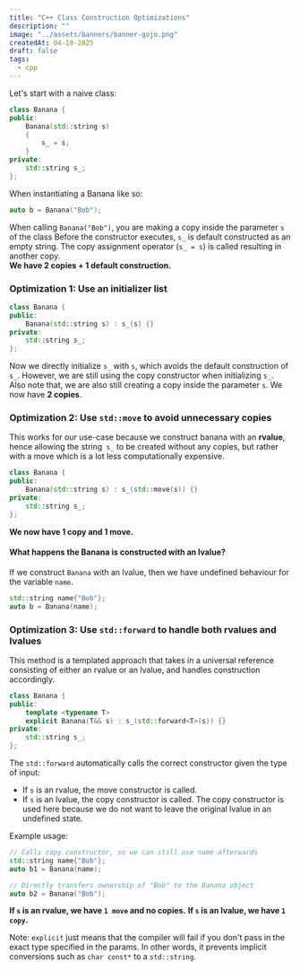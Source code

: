 ```yaml
---
title: "C++ Class Construction Optimizations"
description: ""
image: "../assets/banners/banner-gojo.png"
createdAt: 04-10-2025
draft: false
tags:
  - cpp
---
```


Let's start with a naive class:

```cpp title="banana.cpp"
class Banana {
public:
    Banana(std::string s)
    {
	    s_ = s;
    }
private:
    std::string s_;
};
```

When instantiating a Banana like so:

```cpp
auto b = Banana("Bob");
```

When calling `Banana("Bob")`, you are making a copy inside the parameter `s` of the class
Before the constructor executes, `s_` is default constructed as an empty string.
The copy assignment operator (`s_ = s`) is called resulting in another copy.  
**We have 2 copies + 1 default construction.**

### Optimization 1: Use an initializer list

```cpp
class Banana {
public:
    Banana(std::string s) : s_(s) {}
private:
    std::string s_;
};
```

Now we directly initialize `s_` with `s`, which avoids the default construction of `s_`.
However, we are still using the copy constructor when initializing `s_`.
Also note that, we are also still creating a copy inside the parameter `s`.
We now have **2 copies**.

### Optimization 2: Use `std::move` to avoid unnecessary copies

This works for our use-case because we construct banana with an **rvalue**, hence allowing the string` s_` to be created without any copies, but rather with a move which is a lot less computationally expensive.

```cpp
class Banana {
public:
    Banana(std::string s) : s_(std::move(s)) {}
private:
    std::string s_;
};
```

**We now have 1 copy and 1 move.**

#### What happens the Banana is constructed with an lvalue?

If we construct `Banana` with an lvalue, then we have undefined behaviour for the variable `name`.

```cpp
std::string name{"Bob"};
auto b = Banana(name);
```

### Optimization 3: Use `std::forward` to handle both rvalues and lvalues

This method is a templated approach that takes in a universal reference consisting of either an rvalue or an lvalue, and handles construction accordingly.

```cpp
class Banana {
public:
    template <typename T>
    explicit Banana(T&& s) : s_(std::forward<T>(s)) {}
private:
    std::string s_;
};

```

The `std::forward` automatically calls the correct constructor given the type of input:

- If `s` is an rvalue, the move constructor is called.
- If `s` is an lvalue, the copy constructor is called. The copy constructor is used here because we do not want to leave the original lvalue in an undefined state.

Example usage:

```cpp
// Calls copy constructor, so we can still use name afterwards
std::string name{"Bob"};
auto b1 = Banana(name);

// Directly transfers ownership of "Bob" to the Banana object
auto b2 = Banana("Bob");
```

**If `s` is an rvalue, we have `1 move` and no copies.**
**If `s` is an lvalue, we have `1 copy`.**

Note: `explicit` just means that the compiler will fail if you don't pass in the exact type specified in the params. In other words, it prevents implicit conversions such as `char const*` to a `std::string`.
